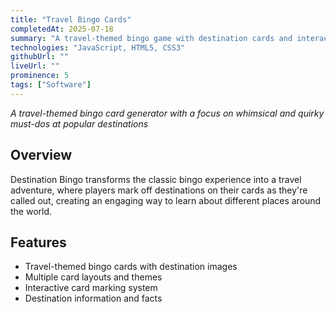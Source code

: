 ```yaml
---
title: "Travel Bingo Cards"
completedAt: 2025-07-18
summary: "A travel-themed bingo game with destination cards and interactive gameplay"
technologies: "JavaScript, HTML5, CSS3"
githubUrl: ""
liveUrl: ""
prominence: 5
tags: ["Software"]
---
```


_A travel-themed bingo card generator with a focus on whimsical and quirky must-dos at popular destinations_

## Overview

Destination Bingo transforms the classic bingo experience into a travel adventure, where players mark off destinations on their cards as they're called out, creating an engaging way to learn about different places around the world.

## Features

- Travel-themed bingo cards with destination images
- Multiple card layouts and themes
- Interactive card marking system
- Destination information and facts
